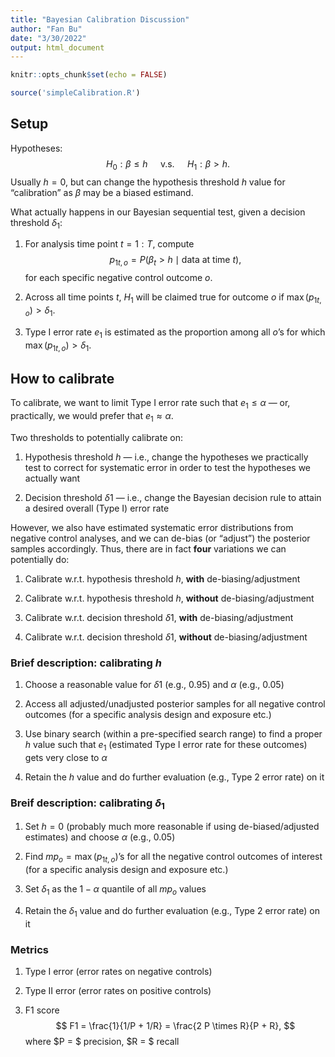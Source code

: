 ```yaml
---
title: "Bayesian Calibration Discussion"
author: "Fan Bu"
date: "3/30/2022"
output: html_document
---
```


```r
knitr::opts_chunk$set(echo = FALSE)
```

```r
source('simpleCalibration.R')
```


## Setup

Hypotheses:
$$
H_0: \beta \leq h \quad \text{  v.s. } \quad H_1: \beta > h.
$$
Usually $h=0$, but can change the hypothesis threshold $h$ value for "calibration" as $\beta$ may be a biased estimand.

What actually happens in our Bayesian sequential test, given a decision threshold $\delta_1$:

1. For analysis time point $t=1:T$, compute 
$$
p_{1t,o} = P(\beta_t > h \mid \text{data at time } t),
$$
for each specific negative control outcome $o$. 

2. Across all time points $t$, $H_1$ will be claimed true for outcome $o$ if $\max(p_{1t,o}) > \delta_1$.

3. Type I error rate $e_1$ is estimated as the proportion among all $o$'s for which $\max(p_{1t,o}) > \delta_1$.


## How to calibrate

To calibrate, we want to limit Type I error rate such that $e_1 \leq \alpha$ --- or, practically, we would prefer that $e_1 \approx \alpha$. 

Two thresholds to potentially calibrate on:

1. Hypothesis threshold $h$ --- i.e., change the hypotheses we practically test to correct for systematic error in order to test the hypotheses we actually want

2. Decision threshold $\delta1$ --- i.e., change the Bayesian decision rule to attain a desired overall (Type I) error rate


However, we also have estimated systematic error distributions from negative control analyses, and we can de-bias (or "adjust") the posterior samples accordingly. Thus, there are in fact **four** variations we can potentially do:

1. Calibrate w.r.t. hypothesis threshold $h$, **with** de-biasing/adjustment

2. Calibrate w.r.t. hypothesis threshold $h$, **without** de-biasing/adjustment

3. Calibrate w.r.t. decision threshold $\delta1$, **with** de-biasing/adjustment

4. Calibrate w.r.t. decision threshold $\delta1$, **without** de-biasing/adjustment


### Brief description: calibrating $h$

1. Choose a reasonable value for $\delta1$ (e.g., $0.95$) and $\alpha$ (e.g., $0.05$)

2. Access all adjusted/unadjusted posterior samples for all negative control outcomes (for a specific analysis design and exposure etc.)

3. Use binary search (within a pre-specified search range) to find a proper $h$ value such that $e_1$ (estimated Type I error rate for these outcomes) gets very close to $\alpha$

4. Retain the $h$ value and do further evaluation (e.g., Type 2 error rate) on it

### Breif description: calibrating $\delta_1$

1. Set $h=0$ (probably much more reasonable if using de-biased/adjusted estimates) and choose $\alpha$ (e.g., $0.05$)

2. Find $mp_{o} = \max(p_{1t,o})$'s for all the negative control outcomes of interest (for a specific analysis design and exposure etc.)

3. Set $\delta_1$ as the $1-\alpha$ quantile of all $mp_{o}$ values

4. Retain the $\delta_1$ value and do further evaluation (e.g., Type 2 error rate) on it

### Metrics

1. Type I error (error rates on negative controls)

2. Type II error (error rates on positive controls)

3. F1 score
$$
F1 = \frac{1}{1/P + 1/R} = \frac{2 P \times R}{P + R},
$$
where $P = $ precision, $R = $ recall
